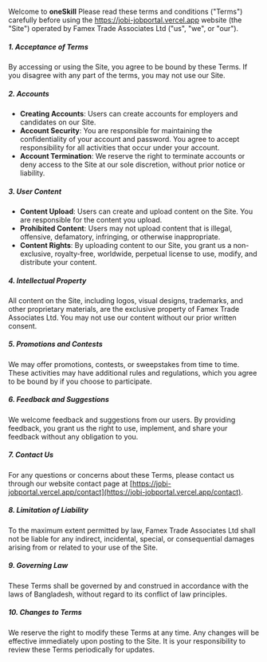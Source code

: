 Welcome to **oneSkill** Please read these terms and conditions ("Terms") carefully before using the https://jobi-jobportal.vercel.app website (the "Site") operated by Famex Trade Associates Ltd ("us", "we", or "our").

##### 1. Acceptance of Terms

By accessing or using the Site, you agree to be bound by these Terms. If you disagree with any part of the terms, you may not use our Site.

##### 2. Accounts

- **Creating Accounts**: Users can create accounts for employers and candidates on our Site.
- **Account Security**: You are responsible for maintaining the confidentiality of your account and password. You agree to accept responsibility for all activities that occur under your account.
- **Account Termination**: We reserve the right to terminate accounts or deny access to the Site at our sole discretion, without prior notice or liability.

##### 3. User Content

- **Content Upload**: Users can create and upload content on the Site. You are responsible for the content you upload.
- **Prohibited Content**: Users may not upload content that is illegal, offensive, defamatory, infringing, or otherwise inappropriate.
- **Content Rights**: By uploading content to our Site, you grant us a non-exclusive, royalty-free, worldwide, perpetual license to use, modify, and distribute your content.

##### 4. Intellectual Property

All content on the Site, including logos, visual designs, trademarks, and other proprietary materials, are the exclusive property of Famex Trade Associates Ltd. You may not use our content without our prior written consent.

##### 5. Promotions and Contests

We may offer promotions, contests, or sweepstakes from time to time. These activities may have additional rules and regulations, which you agree to be bound by if you choose to participate.

##### 6. Feedback and Suggestions

We welcome feedback and suggestions from our users. By providing feedback, you grant us the right to use, implement, and share your feedback without any obligation to you.

##### 7. Contact Us

For any questions or concerns about these Terms, please contact us through our website contact page at [https://jobi-jobportal.vercel.app/contact](https://jobi-jobportal.vercel.app/contact).

##### 8. Limitation of Liability

To the maximum extent permitted by law, Famex Trade Associates Ltd shall not be liable for any indirect, incidental, special, or consequential damages arising from or related to your use of the Site.

##### 9. Governing Law

These Terms shall be governed by and construed in accordance with the laws of Bangladesh, without regard to its conflict of law principles.

##### 10. Changes to Terms

We reserve the right to modify these Terms at any time. Any changes will be effective immediately upon posting to the Site. It is your responsibility to review these Terms periodically for updates.
